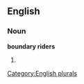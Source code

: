 
==English==

===Noun===
'''boundary riders'''

# {{plural of|[[boundary rider]]}}

[[Category:English plurals]]